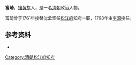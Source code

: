 '''富琦'''，[[镶黄旗|镶黄旗]]人，是一名[[清朝|清朝]]政治人物。

富琦曾于1761年接替沈孟坚任[[松江府|松江府]]知府一职，1763年由[[李源|李源]]接任。
==参考资料==
* {{cite book|author=编纂委员会  |title=《上海旧政权建置志》 |year=2001年 |publisher=上海社会科学院出版社 |location=上海 |isbn=7-80618-881-9}}

{{start box}}
{{s-off}}
{{succession box|[[沈孟坚|沈孟坚]]|[[李源_(知府)|李源]]|[[松江府|松江府]][[知府|知府]]|1761年－1763年}}
{{end box}}

{{清朝人物小作品}}

[[Category:清朝松江府知府|Category:清朝松江府知府]]